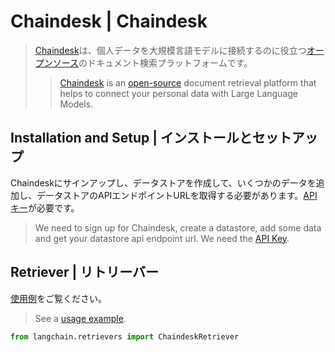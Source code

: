 # Chaindesk | Chaindesk

> [Chaindesk](https://chaindesk.ai)は、個人データを大規模言語モデルに接続するのに役立つ[オープンソース](https://github.com/gmpetrov/databerry)のドキュメント検索プラットフォームです。
>
> > [Chaindesk](https://chaindesk.ai) is an [open-source](https://github.com/gmpetrov/databerry) document retrieval platform that helps to connect your personal data with Large Language Models.

## Installation and Setup | インストールとセットアップ

Chaindeskにサインアップし、データストアを作成して、いくつかのデータを追加し、データストアのAPIエンドポイントURLを取得する必要があります。[APIキー](https://docs.chaindesk.ai/api-reference/authentication)が必要です。

> We need to sign up for Chaindesk, create a datastore, add some data and get your datastore api endpoint url.
> We need the [API Key](https://docs.chaindesk.ai/api-reference/authentication).

## Retriever | リトリーバー

[使用例](/docs/integrations/retrievers/chaindesk)をご覧ください。

> See a [usage example](/docs/integrations/retrievers/chaindesk).

```python
from langchain.retrievers import ChaindeskRetriever
```
